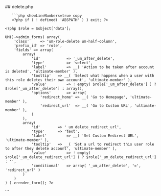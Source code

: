 

<div class="phpdocumentor-element -file">
    ## delete.php

        

    
       ```php showLineNumbers=true copy
       <?php if ( ! defined( 'ABSPATH' ) ) exit; ?>


<div class="um-admin-metabox">

	<?php $role = $object['data'];

	UM()->admin_forms( array(
		'class'		=> 'um-role-delete um-half-column',
		'prefix_id'	=> 'role',
		'fields' => array(
			array(
				'id'		    => '_um_after_delete',
				'type'		    => 'select',
				'label'    		=> __( 'Action to be taken after account is deleted', 'ultimate-member' ),
				'tooltip' 	=> __( 'Select what happens when a user with this role deletes their own account', 'ultimate-member' ),
				'value' 		=> ! empty( $role['_um_after_delete'] ) ? $role['_um_after_delete'] : array(),
				'options'		=> array(
					'redirect_home' => __( 'Go to Homepage', 'ultimate-member' ),
					'redirect_url'	=> __( 'Go to Custom URL', 'ultimate-member' ),
				)
			),
			array(
				'id'		=> '_um_delete_redirect_url',
				'type'		=> 'text',
				'label'    		=> __( 'Set Custom Redirect URL', 'ultimate-member' ),
				'tooltip' 	=> __( 'Set a url to redirect this user role to after they delete account', 'ultimate-member' ),
				'value' 		=> ! empty( $role['_um_delete_redirect_url'] ) ? $role['_um_delete_redirect_url'] : '',
				'conditional'	=> array( '_um_after_delete', '=', 'redirect_url' )
			)
		)
	) )->render_form(); ?>

</div>
       ```
</div>
